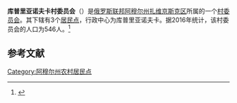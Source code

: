{{Infobox Settlement
| official_name = 库普里亚诺夫卡村委员会
| native_name = Куприяновский сельсовет
| settlement_type = [[村委员会|村委员会]]
| subdivision_type = [[国家|国家]]
| subdivision_type1 = [[俄罗斯行政区划|州]]
| subdivision_type2 = [[区_(苏联)|区]]
| subdivision_name = {{RUS}}
| subdivision_name1 = [[阿穆尔州|阿穆尔州]]
| subdivision_name2 = [[扎维京斯克区|扎维京斯克区]]
| seat_type = 行政中心
| seat = 库普里亚诺夫卡
| population_as_of=2016
| population_footnotes = <ref name=amurstat />
| population_total = 546
| coordinates_display = inline,title
| latd = 49 | latm = 57 | lats = 31 | latNS = N
| longd = 129 | longm = 20 | longs = 00 | longEW = E
| timezone = [[雅库茨克时间|MSK+6]]
| utc_offset = +9
| blank_name = [[俄罗斯市政土地区划代码|OKTMO编码]]
| blank_info = [http://classif.spb.ru/classificators/view/tma.php?st=A&kr=1&kod=10621440 10621440]
}}
'''库普里亚诺夫卡村委员会'''（{{lang-ru|Куприяновский сельсовет}}）是[[俄罗斯联邦|俄罗斯联邦]][[阿穆尔州|阿穆尔州]][[扎维京斯克区|扎维京斯克区]]所属的一个[[村委员会|村委员会]]。其下辖有3个[[居民点|居民点]]，行政中心为库普里亚诺夫卡。据2016年统计，该村委员会的人口为546人。<ref name=amurstat>{{cite web |url=http://amurstat.gks.ru/wps/wcm/connect/rosstat_ts/amurstat/resources/d600c10043769f3eb9effbdd898fc419/07_1_4.htm |title=Оценка численности населения по городским округам, муниципальным районам, городским и сельским поселениям Амурской области на 1 января 2016 года |language=ru |accessdate=2016-04-21 |archiveurl=https://www.webcitation.org/6gvsqa6qi?url=http://amurstat.gks.ru/wps/wcm/connect/rosstat_ts/amurstat/resources/d600c10043769f3eb9effbdd898fc419/07_1_4.htm |archivedate=2016-04-21 |deadurl=yes }}</ref>

== 参考文献 ==
{{reflist}}

{{Russia-stub}}

[[Category:阿穆尔州农村居民点|Category:阿穆尔州农村居民点]]